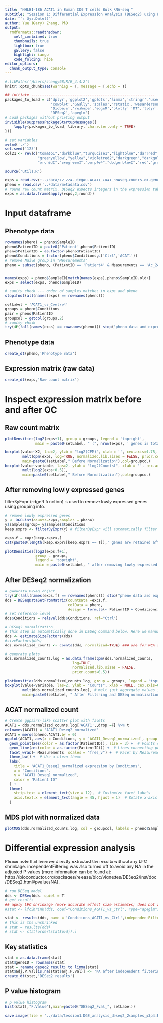 ```yaml
---
title: "NHLBI-186 ACAT1 in Human CD4 T cells Bulk RNA-seq "
subtitle: "Session 1: Differential Expression Analysis (DESeq2) using P4_24h and P3_72h"
date: "`r Sys.Date()`"
author: Yue (Gary) Zhang, PhD
output:
  rmdformats::readthedown:
    self_contained: true
    thumbnails: true
    lightbox: true
    gallery: false
    highlight: tango
    code_folding: hide
editor_options: 
  chunk_output_type: console
---
```


```r
#.libPaths('/Users/zhangy68/R/R_4.4.2')
knitr::opts_chunk$set(warning = T, message = T,echo = T) 
```

```r
## initiate ---------------------------------------------------------
packages_to_load = c('dplyr','ggplot2','gplots','limma','stringr','usedist',
                     'cowplot','GGally','scales','rstatix','wesanderson', 'readxl',
                     'Biobase','reshape','edgeR','plotly','DT','tidyr','ComplexHeatmap','ggfun','ggrepel',
                     'DESeq2','apeglm')
# Load packages without printing output
invisible(suppressPackageStartupMessages({
    lapply(packages_to_load, library, character.only = TRUE)
}))

# set variables 
setwd('./')
set.seed('123')
col21 <- rev(c("tomato1","darkblue","turquoise1","lightblue","darkred","mediumblue","purple","bisque",
               "greenyellow","yellow","violetred2","darkgreen","darkgoldenrod1","deeppink3","cadetblue4",
               "orchid2","seagreen3","purple4","dodgerblue2","red","gray27"))

```

```r
source('utils.R')
```

```r
exps = read.csv("../data/121224-JingWu-ACAT1_CD4T_RNAseq-counts-on-gene.txt", row.names = 1, sep = '\t',check.names = F)
pheno = read.csv('../data/metadata.csv')
# round raw count matrix. DESeq2 expects integers in the expression table
exps = as.data.frame(apply(exps,2,round))
```

# Input dataframe

## Phenotype data

```r
rownames(pheno) = pheno$SampleID
pheno$PatientID = paste0('Patient',pheno$PatientID)
pheno$PatientID = as.factor(pheno$PatientID)
pheno$Conditions = factor(pheno$Conditions,c('Ctrl','ACAT1'))
# remove Naive group in "Measurements"
pheno = subset(pheno, (PatientID == 'Patient4' & Measurements == 'Ac_24h') | (PatientID == 'Patient3' & Measurements == 'Ac_72h'))


names(exps) = pheno$SampleID[match(names(exps),pheno$SampleID.old)]
exps = select(exps, pheno$SampleID)

# sanity check --- order of samples matches in exps and pheno
stopifnot(all(names(exps) == rownames(pheno)))

```


```r
setLabel = 'ACAT1_vs_Control'
groups = pheno$Conditions
pair = pheno$PatientID
groupcol = getcol(groups,2)
# sanity check
try(if(!all(names(exps) == rownames(pheno))) stop("pheno data and expression data does not match each other"))
```

## Phenotype data

```r
create_dt(pheno,'Phenotype data') 
```

## Expression matrix (raw data)

```r
create_dt(exps,'Raw count matrix')
```

# Inspect expression matrix before and after QC {.tabset}

## Raw count matrix

```r
plotDensities(log2(exps+1), group = groups, legend = 'topright',
              main = paste0(setLabel, " (", nrow(exps), ' genes in total, plotting log2(counts))'))

boxplot(value~X2, las=2, ylab = "log2(CPM)", xlab = '', cex.axis=0.75,
        melt(cpm(exps, log=TRUE, normalized.lib.sizes = FALSE, prior.count=0.5)),
        main=paste0(setLabel," Before Normalization"),col=groupcol)
boxplot(value~variable, las=2, ylab = "log2(Counts)", xlab = '', cex.axis=0.75,
        melt(log2(exps+0.5)),
        main=paste0(setLabel," Before Normalization"),col=groupcol)
```

## After removing lowly expressed genes

filterByExpr (edgeR function) is used to remove lowly expressed genes using grouping info.

```r
# remove lowly expressed genes
y <- DGEList(counts=exps,samples = pheno)
y$samples$group= y$samples$Conditions
keep.exprs <- filterByExpr(y) # filterByExpr will automatically filter base on grouping info stored in y$samples$group

exps.f = exps[keep.exprs,]
cat(paste0(length(keep.exprs[keep.exprs == T]),' genes are retained after filtering'))

plotDensities(log2(exps.f+1), 
              group = groups, 
              legend = 'topright',
              main = paste0(setLabel, " after removing lowly expressed genes (", length(keep.exprs[keep.exprs==T]), ' genes retained)'))


```

## After DESeq2 normalization

```r
# generate DESeq object
try(if(!all(names(exps.f) == rownames(pheno))) stop("pheno data and expression data does not match each other"))
dds = DESeqDataSetFromMatrix(countData =exps.f,
                             colData = pheno,
                             design = formula(~ PatientID + Conditions))
# set reference level
dds$Conditions = relevel(dds$Conditions, ref="Ctrl")

# DESeq2 normalization
# this step is automatically done in DESeq command below. Here we manually do it once is just for extract the normalized counts for PCOA plots and such. it is a redundant step in terms of running the model
dds <- estimateSizeFactors(dds)
#sizeFactors(dds) 
dds.normalized_counts <- counts(dds, normalized=TRUE) ### use for PCA and boxplot

# generate plots
dds.normalized_counts.log = as.data.frame(cpm(dds.normalized_counts, 
                               log=TRUE, 
                               normalized.lib.sizes = FALSE,
                               prior.count=0.5))

plotDensities(dds.normalized_counts.log, group = groups, legend = 'topright',main = paste0(setLabel, " after filtering and DESeq Normalization"))
boxplot(value~variable, las=2, ylab = "Counts", xlab = NULL, cex.axis=0.75,
        melt(dds.normalized_counts.log), # melt just aggregate values in each column into a single colum and remove row names (using the sample names as row names instead)
        main=paste0(setLabel, " After Filtering and DESeq normalization"), col=groupcol)
```

## ACAT normalized count

```r
# Create ggpairs-like scatter plot with facets
ACAT1 = dds.normalized_counts.log['ACAT1',,drop =F] %>% t
colnames(ACAT1) = 'ACAT1_Deseq2_normalized'
ACAT1 = merge(pheno,ACAT1,by = 0)
ggplot(ACAT1, aes(x = Conditions, y = `ACAT1_Deseq2_normalized`, group = PatientID)) +
  geom_point(aes(color = as.factor(PatientID)), size = 3) +  # Points colored by PatientID
  geom_line(aes(color = as.factor(PatientID))) +  # Lines connecting points by PatientID
  facet_wrap(~ Measurements, scales = "free_y") +  # Facet by Measurements
  theme_bw() +  # Use a clean theme
  labs(
    title = "ACAT1_Deseq2_normalized expression by Conditions",
    x = "Conditions",
    y = "ACAT1_Deseq2_normalized",
    color = "Patient ID"
  ) +
  theme(
    strip.text = element_text(size = 12),  # Customize facet labels
    axis.text.x = element_text(angle = 45, hjust = 1)  # Rotate x-axis labels
  )

```

## MDS plot with normalized data

```r
plotMDS(dds.normalized_counts.log, col = groupcol, labels = pheno$SampleID, gene.selection = "common", main = paste0('MDS plot: ', setLabel))
```

# Differential expression analysis {.tabset}

Please note that here we directly extracted the results without any LFC shrinkage. independentFiltering was also turned off to avoid any NA in the adjusted P values (more information can be found at: https://bioconductor.org/packages/release/bioc/vignettes/DESeq2/inst/doc/DESeq2.html#pvaluesNA). 

```r
# run DESeq model
dds <- DESeq(dds, quiet = T)
# get results
## apply LFC shrinkage (more accurate effect size estimates; does not affect p or q value):
#stat <- lfcShrink(dds, coef="Conditions_ACAT1_vs_Ctrl", type="apeglm")

stat <- results(dds, name = 'Conditions_ACAT1_vs_Ctrl',independentFiltering = F)
# this is the unshrinked 
# stat = results(dds)
# stat <- stat[order(stat$padj),]

```


## Key statistics 

```r
stat = as.data.frame(stat)
stat$geneID = rownames(stat)
stat = rename_deseq2_results_to_limma(stat)
stat$adj.P.Val[is.na(stat$adj.P.Val)] <- 'NA after independent filtering'
create_dt(stat,'DESeq2 results')
```

## P value histogram

```r
# p value histogram
hist(stat[,"P.Value"],main=paste0("DESeq2_Pval_", setLabel))
```


```r
save.image(file = "../data/Session1.DGE_analysis_deseq2_2samples_p3p4.RData")
```